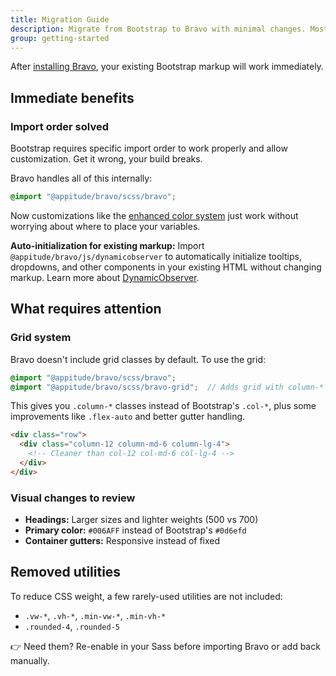 ```yaml
---
title: Migration Guide
description: Migrate from Bootstrap to Bravo with minimal changes. Most markup stays the same, with enhanced behaviors and styling.
group: getting-started
---
```


After [installing Bravo](/docs/getting-started/installation/), your existing Bootstrap markup will work immediately.

## Immediate benefits

### Import order solved

Bootstrap requires specific import order to work properly and allow customization. Get it wrong, your build breaks.

Bravo handles all of this internally:
```scss
@import "@appitude/bravo/scss/bravo";
```

Now customizations like the [enhanced color system](/docs/design-tokens/color-system/) just work without worrying about where to place your variables.

<div class="alert alert-info">
  <strong>Auto-initialization for existing markup:</strong> Import <code>@appitude/bravo/js/dynamicobserver</code> to automatically initialize tooltips, dropdowns, and other components in your existing HTML without changing markup. Learn more about <a href="/docs/javascript/dynamic-observer/">DynamicObserver</a>.
</div>

## What requires attention

### Grid system

Bravo doesn't include grid classes by default. To use the grid:

```scss
@import "@appitude/bravo/scss/bravo";
@import "@appitude/bravo/scss/bravo-grid";  // Adds grid with column-* naming
```

This gives you `.column-*` classes instead of Bootstrap's `.col-*`, plus some improvements like `.flex-auto` and better gutter handling.

```html
<div class="row">
  <div class="column-12 column-md-6 column-lg-4">
    <!-- Cleaner than col-12 col-md-6 col-lg-4 -->
  </div>
</div>
```

### Visual changes to review

* **Headings:** Larger sizes and lighter weights (500 vs 700)
* **Primary color:** `#006AFF` instead of Bootstrap's `#0d6efd`
* **Container gutters:** Responsive instead of fixed

## Removed utilities

To reduce CSS weight, a few rarely-used utilities are not included:

* `.vw-*`, `.vh-*`, `.min-vw-*`, `.min-vh-*`
* `.rounded-4`, `.rounded-5`

👉 Need them? Re-enable in your Sass before importing Bravo or add back manually.